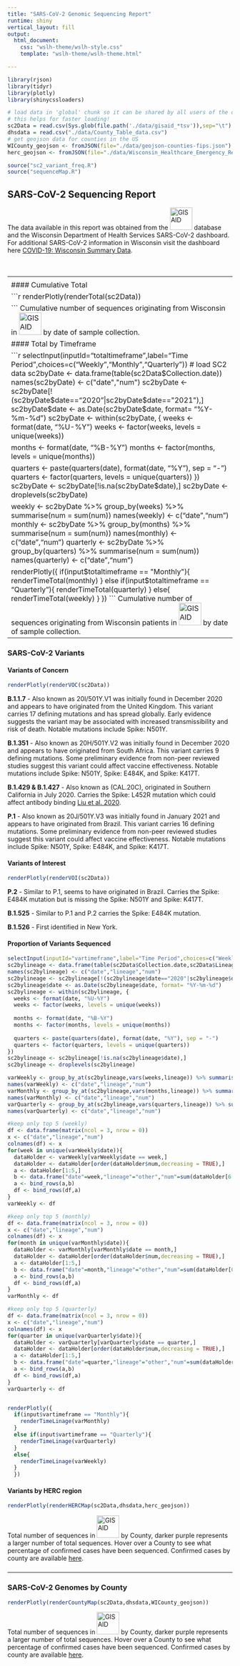 ```yaml
---
title: "SARS-CoV-2 Genomic Sequencing Report"
runtime: shiny
vertical_layout: fill
output:
  html_document:
    css: "wslh-theme/wslh-style.css"
    template: "wslh-theme/wslh-theme.html"

---
```


```r
library(rjson)
library(tidyr)
library(plotly)
library(shinycssloaders)

# load data in 'global' chunk so it can be shared by all users of the dashboard
# this helps for faster loading!
sc2Data = read.csv(Sys.glob(file.path('./data/gisaid_*tsv')),sep="\t")
dhsdata = read.csv("./data/County_Table_data.csv")
# get geojson data for counties in the US
WICounty_geojson <- fromJSON(file="./data/geojson-counties-fips.json")
herc_geojson <- fromJSON(file="./data/Wisconsin_Healthcare_Emergency_Readiness_Coalition_Regions.json")

source("sc2_variant_freq.R")
source("sequenceMap.R")

```
<div style="margin-bottom:50px">
# SARS-CoV-2 Sequencing Report

The data available in this report was obtained from the <a href="https://www.gisaid.org/"> <img src="https://www.gisaid.org/fileadmin/gisaid/img/schild.png" alt="GISAID" width="50"/></a> database and the Wisconsin Department of Health Services SARS-CoV-2 dashboard. For additional SARS-CoV-2 information in Wisconsin visit the dashboard here [COVID-19: Wisconsin Summary Data](https://www.dhs.wisconsin.gov/covid-19/data.htm).
</div>

-----------------------------------------------------------------------
<div style="margin-bottom:50px">
### SARS-CoV-2 Genomes from Wisconsin {.tabset}

#### Cumulative Total

```r

renderPlotly(renderTotal(sc2Data))

```
Cumulative number of sequences originating from Wisconsin in <a href="https://www.gisaid.org/"> <img src="https://www.gisaid.org/fileadmin/gisaid/img/schild.png" alt="GISAID" width="50"/></a> by date of sample collection. 


#### Total by Timeframe

```r
selectInput(inputId="totaltimeframe",label="Time Period",choices=c("Weekly","Monthly","Quarterly"))
# load SC2 data
sc2byDate <- data.frame(table(sc2Data$Collection.date))
names(sc2byDate) <- c("date","num")
sc2byDate <- sc2byDate[!(sc2byDate$date=="2020"|sc2byDate$date=="2021"),]
sc2byDate$date <- as.Date(sc2byDate$date, format= "%Y-%m-%d")
sc2byDate <- within(sc2byDate, {
  weeks <- format(date, "%U-%Y")
  weeks <- factor(weeks, levels = unique(weeks))
  
  months <- format(date, "%B-%Y")
  months <- factor(months, levels = unique(months))
  
  quarters <- paste(quarters(date), format(date, "%Y"), sep = "-")
  quarters <- factor(quarters, levels = unique(quarters))
})
sc2byDate <- sc2byDate[!is.na(sc2byDate$date),]
sc2byDate <- droplevels(sc2byDate)

weekly <- sc2byDate %>% group_by(weeks) %>% summarise(num = sum(num))
names(weekly) <- c("date","num")
monthly <- sc2byDate %>% group_by(months) %>% summarise(num = sum(num))
names(monthly) <- c("date","num")
quarterly <- sc2byDate %>% group_by(quarters) %>% summarise(num = sum(num))
names(quarterly) <- c("date","num")


renderPlotly({
  if(input$totaltimeframe == "Monthly"){
    renderTimeTotal(monthly)
  }
  else if(input$totaltimeframe == "Quarterly"){
    renderTimeTotal(quarterly)
  }
  else{
    renderTimeTotal(weekly)
  }
  })
```
Cumulative number of sequences originating from Wisconsin patients in <a href="https://www.gisaid.org/"> <img src="https://www.gisaid.org/fileadmin/gisaid/img/schild.png" alt="GISAID" width="50"/></a> by date of sample collection. 
</div>
-----------------------------------------------------------------------

### SARS-CoV-2 Variants {.tabset}

#### Variants of Concern

```r
renderPlotly(renderVOC(sc2Data))
```
**B.1.1.7** - Also known as 20I/501Y.V1 was initially found in December 2020 and appears to have originated from the United Kingdom. This variant carries 17 defining mutations and has spread globally. Early evidence suggests the variant may be associated with increased transmissibility and risk of death. Notable mutations include Spike: N501Y.

**B.1.351** - Also known as 20H/501Y.V2 was initially found in December 2020 and appears to have originated from South Africa. This variant carries 9 defining mutations. Some preliminary evidence from non-peer reviewed studies suggest this variant could affect vaccine effectiveness. Notable mutations include Spike: N501Y, Spike: E484K, and Spike: K417T.

**B.1.429 & B.1.427** - Also known as (CAL.20C), originated in Southern California in July 2020. Carries the Spike: L452R mutation which could affect antibody binding [Liu et al. 2020](https://www.biorxiv.org/content/10.1101/2020.11.06.372037v1).

**P.1** - Also known as 20J/501Y.V3 was initially found in January 2021 and appears to have originated from Brazil. This variant carries 16 defining mutations. Some preliminary evidence from non-peer reviewed studies suggest this variant could affect vaccine effectiveness. Notable mutations include Spike: N501Y, Spike: E484K, and Spike: K417T.

#### Variants of Interest

```r
renderPlotly(renderVOI(sc2Data))
```

**P.2** - Similar to P.1, seems to have originated in Brazil. Carries the Spike: E484K mutation but is missing the Spike: N501Y and Spike: K417T.

**B.1.525** - Similar to P.1 and P.2 carries the Spike: E484K mutation.

**B.1.526** - First identified in New York.

#### Proportion of Variants Sequenced
```r
selectInput(inputId="vartimeframe",label="Time Period",choices=c("Weekly","Monthly","Quarterly"))
sc2bylineage <- data.frame(table(sc2Data$Collection.date,sc2Data$Lineage))
names(sc2bylineage) <- c("date","lineage","num")
sc2bylineage <- sc2bylineage[!(sc2bylineage$date=="2020"|sc2bylineage$date=="2021"),]
sc2bylineage$date <- as.Date(sc2bylineage$date, format= "%Y-%m-%d")
sc2bylineage <- within(sc2bylineage, {
  weeks <- format(date, "%U-%Y")
  weeks <- factor(weeks, levels = unique(weeks))
  
  months <- format(date, "%B-%Y")
  months <- factor(months, levels = unique(months))
  
  quarters <- paste(quarters(date), format(date, "%Y"), sep = "-")
  quarters <- factor(quarters, levels = unique(quarters))
})
sc2bylineage <- sc2bylineage[!is.na(sc2bylineage$date),]
sc2bylineage <- droplevels(sc2bylineage)

varWeekly <- group_by_at(sc2bylineage,vars(weeks,lineage)) %>% summarise(num = sum(num))
names(varWeekly) <- c("date","lineage","num")
varMonthly <- group_by_at(sc2bylineage,vars(months,lineage)) %>% summarise(num = sum(num))
names(varMonthly) <- c("date","lineage","num")
varQuarterly <- group_by_at(sc2bylineage,vars(quarters,lineage)) %>% summarise(num = sum(num))
names(varQuarterly) <- c("date","lineage","num")

#keep only top 5 (weekly)
df <- data.frame(matrix(ncol = 3, nrow = 0))
x <- c("date","lineage","num")
colnames(df) <- x
for(week in unique(varWeekly$date)){
  dataHolder <- varWeekly[varWeekly$date == week,]
  dataHolder <- dataHolder[order(dataHolder$num,decreasing = TRUE),]
  a <- dataHolder[1:5,]
  b <- data.frame("date"=week,"lineage"="other","num"=sum(dataHolder[6:nrow(dataHolder),]$num))
  a <- bind_rows(a,b)
  df <- bind_rows(df,a)
}
varWeekly <- df

#keep only top 5 (monthly)
df <- data.frame(matrix(ncol = 3, nrow = 0))
x <- c("date","lineage","num")
colnames(df) <- x
for(month in unique(varMonthly$date)){
  dataHolder <- varMonthly[varMonthly$date == month,]
  dataHolder <- dataHolder[order(dataHolder$num,decreasing = TRUE),]
  a <- dataHolder[1:5,]
  b <- data.frame("date"=month,"lineage"="other","num"=sum(dataHolder[6:nrow(dataHolder),]$num))
  a <- bind_rows(a,b)
  df <- bind_rows(df,a)
}
varMonthly <- df

#keep only top 5 (quarterly)
df <- data.frame(matrix(ncol = 3, nrow = 0))
x <- c("date","lineage","num")
colnames(df) <- x
for(quarter in unique(varQuarterly$date)){
  dataHolder <- varQuarterly[varQuarterly$date == quarter,]
  dataHolder <- dataHolder[order(dataHolder$num,decreasing = TRUE),]
  a <- dataHolder[1:5,]
  b <- data.frame("date"=quarter,"lineage"="other","num"=sum(dataHolder[6:nrow(dataHolder),]$num))
  a <- bind_rows(a,b)
  df <- bind_rows(df,a)
}
varQuarterly <- df


renderPlotly({
  if(input$vartimeframe == "Monthly"){
    renderTimeLinage(varMonthly)
  }
  else if(input$vartimeframe == "Quarterly"){
    renderTimeLinage(varQuarterly)
  }
  else{
    renderTimeLinage(varWeekly)
  }
  })
```

#### Variants by HERC region

```r
renderPlotly(renderHERCMap(sc2Data,dhsdata,herc_geojson))
```
Total number of sequences in <a href="https://www.gisaid.org/"> <img src="https://www.gisaid.org/fileadmin/gisaid/img/schild.png" alt="GISAID" width="50"/></a> by County, darker purple represents a larger number of total sequences. Hover over a County to see what percentage of confirmed cases have been sequenced. Confirmed cases by county are available [here](https://www.dhs.wisconsin.gov/covid-19/county.htm).
  
###

-----------------------------------------------------------------------
### SARS-CoV-2 Genomes by County

```r
renderPlotly(renderCountyMap(sc2Data,dhsdata,WICounty_geojson))
```
Total number of sequences in <a href="https://www.gisaid.org/"> <img src="https://www.gisaid.org/fileadmin/gisaid/img/schild.png" alt="GISAID" width="50"/></a> by County, darker purple represents a larger number of total sequences. Hover over a County to see what percentage of confirmed cases have been sequenced. Confirmed cases by county are available [here](https://www.dhs.wisconsin.gov/covid-19/county.htm).
